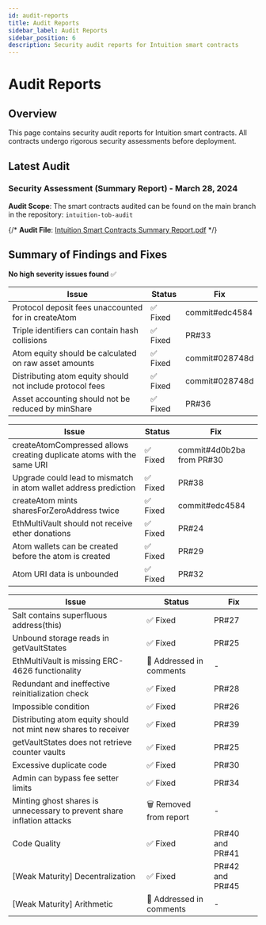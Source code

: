 ```yaml
---
id: audit-reports
title: Audit Reports
sidebar_label: Audit Reports
sidebar_position: 6
description: Security audit reports for Intuition smart contracts
---
```


# Audit Reports

## Overview

This page contains security audit reports for Intuition smart contracts. All contracts undergo rigorous security assessments before deployment.

## Latest Audit

### Security Assessment (Summary Report) - March 28, 2024

**Audit Scope**: The smart contracts audited can be found on the main branch in the repository: `intuition-tob-audit`

{/* **Audit File**: [Intuition Smart Contracts Summary Report.pdf](Intuition-_Smart_Contracts-_Summary_Report.pdf) */}

## Summary of Findings and Fixes


<Tabs>
<TabItem value="high" label="High Severity" default>

**No high severity issues found** ✅

</TabItem>

<TabItem value="medium" label="Medium Severity">

| Issue | Status | Fix |
|-------|--------|-----|
| Protocol deposit fees unaccounted for in createAtom | ✅ Fixed | commit#edc4584 |
| Triple identifiers can contain hash collisions | ✅ Fixed | PR#33 |
| Atom equity should be calculated on raw asset amounts | ✅ Fixed | commit#028748d |
| Distributing atom equity should not include protocol fees | ✅ Fixed | commit#028748d |
| Asset accounting should not be reduced by minShare | ✅ Fixed | PR#36 |

</TabItem>

<TabItem value="low" label="Low Severity">

| Issue | Status | Fix |
|-------|--------|-----|
| createAtomCompressed allows creating duplicate atoms with the same URI | ✅ Fixed | commit#4d0b2ba from PR#30 |
| Upgrade could lead to mismatch in atom wallet address prediction | ✅ Fixed | PR#38 |
| createAtom mints sharesForZeroAddress twice | ✅ Fixed | commit#edc4584 |
| EthMultiVault should not receive ether donations | ✅ Fixed | PR#24 |
| Atom wallets can be created before the atom is created | ✅ Fixed | PR#29 |
| Atom URI data is unbounded | ✅ Fixed | PR#32 |

</TabItem>

<TabItem value="informational" label="Informational Issues">

| Issue | Status | Fix |
|-------|--------|-----|
| Salt contains superfluous address(this) | ✅ Fixed | PR#27 |
| Unbound storage reads in getVaultStates | ✅ Fixed | PR#25 |
| EthMultiVault is missing ERC-4626 functionality | 📝 Addressed in comments | - |
| Redundant and ineffective reinitialization check | ✅ Fixed | PR#28 |
| Impossible condition | ✅ Fixed | PR#26 |
| Distributing atom equity should not mint new shares to receiver | ✅ Fixed | PR#39 |
| getVaultStates does not retrieve counter vaults | ✅ Fixed | PR#25 |
| Excessive duplicate code | ✅ Fixed | PR#30 |
| Admin can bypass fee setter limits | ✅ Fixed | PR#34 |
| Minting ghost shares is unnecessary to prevent share inflation attacks | 🗑️ Removed from report | - |
| Code Quality | ✅ Fixed | PR#40 and PR#41 |
| [Weak Maturity] Decentralization | ✅ Fixed | PR#42 and PR#45 |
| [Weak Maturity] Arithmetic | 📝 Addressed in comments | - |

</TabItem>
</Tabs>
